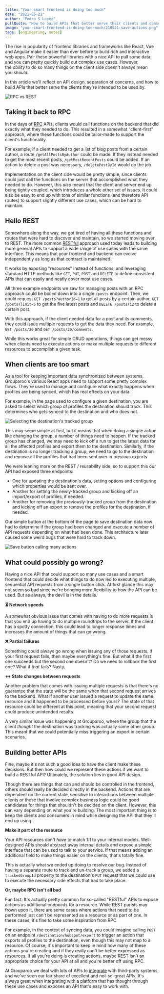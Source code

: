 ```yaml
---
title: "Your smart frontend is doing too much"
date: "2021-05-21"
author: "Pedro S Lopez"
pullQuote: "How to build APIs that better serve their clients and consumers."
image: "your-smart-frontend-is-doing-too-much/210521-save-actions.png"
tags: [engineering, notes]
---
```


The rise in popularity of frontend libraries and frameworks like React, Vue and Angular make it easier than ever before to build rich and interactive web apps. Pair these powerful libraries with a nice API to pull some data, and you can pretty quickly build out complex use cases. However, the *ability* to do so many things on the client side doesn't always mean you *should*.

In this article we'll reflect on API design, separation of concerns, and how to build APIs that better serve the clients they're intended to be used by.

<Image
  centered
  alt="RPC vs REST"
  src="your-smart-frontend-is-doing-too-much/rpc-vs-rest.gif"
  width={625}
  height={250}
/>

## Taking it back to RPC

In the days of [RPC](https://en.wikipedia.org/wiki/Remote_procedure_call) APIs, clients would call functions on the backend that did exactly what they needed to do. This resulted in a somewhat "client-first" approach, where these functions could be tailor-made to support the client's functionality.

For example, if a client needed to get a list of blog posts from a certain author, a route `/getAllPostsByAuthor` could be made. If they instead needed to get the most recent posts, `/getMostRecentPosts` could be added. If an action to delete a post was necessary, `/deletePostById` would do the job.

Implementation on the client side would be pretty simple, since clients could just call the functions on the server that accomplished what they needed to do. However, this *also* meant that the client and server end up being tightly coupled, which introduces a whole other set of issues. It could also be easy to end up with tons of similar functions (and therefore API routes) to support slightly different use cases, which can be hard to maintain.

## Hello REST

Somewhere along the way, we got tired of having all these functions and routes that were hard to discover and maintain, so we started moving over to REST. The more common [RESTful](https://en.wikipedia.org/wiki/Representational_state_transfer) approach used today leads to building more general APIs to support a wide range of use cases with the same interface. This means that your frontend and backend can evolve independently as long as that contract is maintained.

It works by exposing "resources" instead of functions, and leveraging standard HTTP methods like `GET`, `PUT`, `POST` and `DELETE` to define consistent APIs that can easily and neatly cover most use cases.

All three example endpoints we saw for managing posts with an RPC approach could be boiled down into a single `/posts` endpoint. Then, we could request `GET /posts?authorId=1` to get all posts by a certain author, `GET /posts?limit=5` to get the five latest posts and `DELETE /posts/12` to delete a certain post.

With this approach, if the client needed data for a post and its comments, they could issue multiple requests to get the data they need. For example, `GET /posts/20` and `GET /posts/20/comments`.

While this works great for simple CRUD operations, things can get messy when clients need to execute actions or make multiple requests to different resources to accomplish a given task.

## When clients are too smart

As a tool for keeping important data synchronized between systems, Grouparoo's various React apps need to support some pretty complex flows. They're used to manage and configure what exactly happens when profiles are being synced, which has real effects on your data.

For example, in the page used to configure a given destination, you are asked to select which group of profiles the destination should track. This determines who gets synced to the destination and who does not.

<Image
  centered
  alt="Selecting the destination's tracked group"
  src="your-smart-frontend-is-doing-too-much/hubspot-destination-edit.png"
  width={757}
  height={533}
/>

This may seem simple at first, but it means that when doing a simple action like changing the group, a number of things need to happen. If the tracked group has changed, we may need to kick off a run to get the latest data for all the affected profiles and export them to the destination. Similarly, if the destination is no longer tracking a group, we need to go to the destination and remove all the profiles that had been sent over in previous exports.

We were leaning more on the REST / reusability side, so to support this our API had exposed three endpoints:

- One for updating the destination's data, setting options and configuring which properties would be sent over.
- Another for setting the newly-tracked group and kicking off an import/export of profiles, if needed.
- Another for removing the previously-tracked group from the destination and kicking off an export to remove the profiles for the destination, if needed.

Our simple button at the bottom of the page to save destination data now had to determine if the group had been changed and execute a number of API requests depending on what had been done. This architecture later caused some weird bugs that were hard to track down.

<Image
  centered
  alt="Save button calling many actions"
  src="your-smart-frontend-is-doing-too-much/210521-save-actions.png"
  width={1015}
  height={533}
/>

## What could possibly go wrong?

Having a nice API that could support so many use cases and a smart frontend that could decide what things to do now led to executing multiple, sequential API requests from a single button click. At first glance this may not seem so bad since we're bringing more flexibility to how the API can be used. But as always, the devil is in the details.

**⏳ Network speeds**

A somewhat obvious issue that comes with having to do more requests is that you end up having to do multiple roundtrips to the server. If the client has a spotty connection, this could lead to longer response times and increases the amount of things that can go wrong.

**❌ Partial failures**

Something could always go wrong when issuing any of those requests. If your first request fails, then maybe everything's fine. But what if the first one succeeds but the second one doesn't? Do we need to rollback the first one? What if *that* fails? Nasty.

**↔️ State changes between requests**

Another problem that comes with issuing multiple requests is that there's no guarantee that the state will be the same when that second request arrives to the backend. What if another user issued a request to update the same resource and it happened to be processed before yours? The state of that resource could be different at this point, meaning that your second request could produce unintended results.

A very similar issue was happening at Grouparoo, where the group that the client *thought* the destination was tracking was actually some other group. This meant that we could potentially miss triggering an export in certain scenarios.

## Building better APIs

Fine, maybe it's not such a good idea to have the client make these decisions. But then how could we represent these actions if we want to build a RESTful API? Ultimately, the solution lies in good API design.

Though there are things that can and should be controlled in the frontend, others should really be decided directly in the backend. Actions that are dependent on the current state, sensitive to interactions between multiple clients or those that involve complex business logic could be good candidates for things that shouldn't be decided on the client. However, this can vary depending on what you're building. The most important thing is to keep the clients and consumers in mind while designing the API that they'll end up using.

**Make it part of the resource**

Your API resources don't _have_ to match 1:1 to your internal models. Well-designed APIs should abstract away internal details and expose a simple interface that can be used to talk to your service. If that means adding an additional field to make things easier on the clients, that's totally fine.

This is actually what we ended up doing to resolve our bug. Instead of having a separate route to track and un-track a group, we added a `trackedGroupId` property to the destination's `PUT` request that we could use to execute the necessary side effects that had to take place.

**Or, maybe RPC isn't all bad**

Fun fact: It's actually pretty common for so-called "RESTful" APIs to expose actions as additional endpoints for a resource. While REST purists may frown upon it, there are some cases where actions that need to be performed just can't be represented as a resource or as part of one. In these cases, it's fine to take some inspiration from RPC.

For example, in the context of syncing data, you could imagine calling `POST` on an endpoint `/destination/hubspot/export` to trigger an action that exports all profiles to the destination, even though this may not map to a resource. Of course, it's important to keep in mind how many of these actions you're creating and if they really can't be better expressed as resources. If all you're doing is creating actions, maybe REST isn't an appropriate choice for your API at all and you're better off using RPC.

At Grouparoo we deal with lots of APIs to [integrate](/integrations) with third-party systems, and we've seen our fair share of excellent and not-so-great APIs. It's always great when integrating with a platform that has thought through these use cases and exposes an API that's easy to work with.
